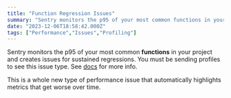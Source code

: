 ```yaml
---
title: "Function Regression Issues"
summary: "Sentry monitors the p95 of your most common functions in your project and creates issues for sustained regressions. You must be sending profiles to see this..."
date: "2023-12-06T18:58:42.000Z"
tags: ["Performance","Issues","Profiling"]
---
```


  Sentry monitors the p95 of your most common **functions** in your project and creates issues for sustained regressions. You must be sending profiles to see this issue type. See [docs](https://docs.sentry.io/product/issues/issue-details/performance-issues/function-regressions/) for more info.

This is a whole new type of performance issue that automatically highlights metrics that get worse over time.
